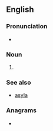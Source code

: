 ==English==

===Pronunciation===
* {{IPA|/əˈsaɪləmz/|lang=en}}

===Noun===
{{head|en|noun plural form}}

# {{plural of|asylum|lang=en}}

===See also===
* [[asyla#English|asyla]]

===Anagrams===
* {{anagrams|en|a=almssuy|alyssum}}